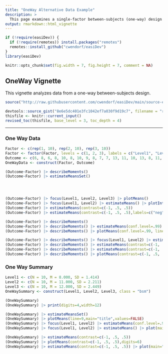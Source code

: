 ```yaml
---
title: "OneWay Alternative Data Example"
description: >
  This page examines a single-factor between-subjects (one-way) design using raw data input, focusing on comparisons and contrasts.
output: rmarkdown::html_vignette
---
```


```r
if (!require(easiDev)) {
  if (!require(remotes)) install.packages("remotes")
  remotes::install_github("cwendorf/easiDev")
}
library(easiDev)
```

```r
knitr::opts_chunk$set(fig.width = 7, fig.height = 7, comment = NA)
```

## OneWay Vignette

This vignette analyzes data from a one-way between-subjects design.

```r
source("http://raw.githubusercontent.com/cwendorf/easiDev/main/source-easiDev.R")
```

```r
devtools::source_gist("8e6e5dc401e3fc1042ef7a030f9d19c7", filename = "revised_toc.R")
thisfile <- knitr::current_input()
revised_toc(thisfile, base_level = 3, toc_depth = 4)
```

---

### One Way Data

```r
Factor <- c(rep(1, 10), rep(2, 10), rep(3, 10))
Factor <- factor(Factor, levels = c(1, 2, 3), labels = c("Level1", "Level2", "Level3"))
Outcome <- c(6, 8, 6, 8, 10, 8, 10, 9, 8, 7, 7, 13, 11, 10, 13, 8, 11, 14, 12, 11, 9, 16, 11, 12, 15, 13, 9, 14, 11, 10)
OneWayData <- construct(Factor, Outcome)
```

```r


(Outcome~Factor) |> describeMoments()
(Outcome~Factor) |> estimateMeansSet()




(Outcome~Factor) |> focus(Level1, Level2, Level3) |> plotMeans()
(Outcome~Factor) |> focus(Level1, Level2) |> estimateMeans() |> plotIntervals()
(Outcome~Factor) |> estimateMeans(contrast=c(-1, .5, .5))
(Outcome~Factor) |> estimateMeans(contrast=c(-1, .5, .5),labels=c("neg","pos")) |> plot(main="Cool",digits=1,xlab="time")


```


```r

(Outcome~Factor) |> describeMoments()
(Outcome~Factor) |> describeMoments() |> estimateMeans(conf.level=.99)
(Outcome~Factor) |> describeMoments() |> plotMeans(conf.level=.99, line=9, rope=c(8,10))

(Outcome~Factor) |> describeMoments() |> focus(Level1, Level2) |> estimateMeans() |> plotIntervals()
(Outcome~Factor) |> describeMoments() |> estimateMeans(contrast=c(-1, .5, .5))
(Outcome~Factor) |> describeMoments() |> estimateMeans(contrast=c(-1, .5, .5),labels=c("neg","pos")) |> plot(main="Cool",digits=1,xlab="time")
(Outcome~Factor) |> describeMoments() |> plotMeans(contrast=c(-1, .5, .5), rope=c(-2,2))

```


### One Way Summary

```r
Level1 <- c(N = 10, M = 8.000, SD = 1.414)
Level2 <- c(N = 10, M = 11.000, SD = 2.211)
Level3 <- c(N = 10, M = 12.000, SD = 2.449)
OneWaySummary <- construct(Level1, Level2, Level3, class = "bsm")
```

```r
(OneWaySummary)
(OneWaySummary) |> print(digits=4,width=12)

(OneWaySummary) |> estimateMeansSet()
(OneWaySummary) |> plotMeans(line=9,main="title",values=FALSE)
(OneWaySummary) |> focus(Level1, Level2) |> estimateMeans(conf.level=.99, mu =3)
(OneWaySummary) |> focus(Level1, Level2) |> estimateMeans() |> plot(main="title")

(OneWaySummary) |> estimateMeans(contrast=c(-1, .5, .5))
(OneWaySummary) |> plotMeans(contrast=c(-1, .5, .5),digits=6)
(OneWaySummary) |> estimateMeans(contrast=c(-1, .5, .5)) |> plot(main="title",digits=6)

```

